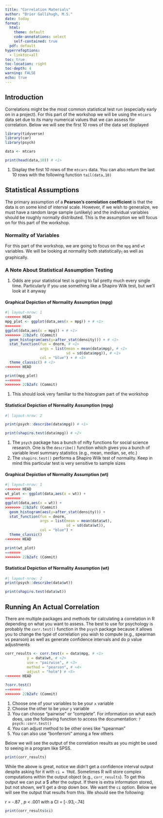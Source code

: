 ```yaml
---
title: "Correlation Materials"
author: "Brier Gallihugh, M.S."
date: today
format: 
  html:
    theme: default
    code-annotations: select
    self-contained: true
  pdf: default
hyperrefoptions:
  - linktoc=all
toc: true
toc-location: right
toc-depth: 4
warning: FALSE
echo: true
---
```


## Introduction

Correlations might be the most common statistical test run (especially early on in a project). For this part of the workshop we will be using the `mtcars` data set due to its many numerical values that we can assess for correlation. Below we will see the first 10 rows of the data set displayed

```r
library(tidyverse)
library(car)
library(psych)

data <- mtcars

print(head(data,10)) # <1>
```
1.  Display the first 10 rows of the `mtcars` data. You can also return the last 10 rows with the following function `tail(data,10)`

## Statistical Assumptions

The primary assumption of a **Pearson's correlation coefficient** is that the data is on some kind of interval scale. However, if we wish to generalize, we must have a random large sample (unlikely) and the individual variables should be roughly normally distributed. This is the assumption we will focus on for this part of the workshop.

### Normality of Variables

For this part of the workshop, we are going to focus on the `mpg` and `wt` variables. We will be looking at normality both statistically~1~ as well as graphically.

::: {.callout-important}
### A Note About Statistical Assumption Testing
1. Odds are your statistical test is going to fail pretty much every single time. Particularly if you use something like a Shapiro Wilk test, but we'll look at it anyway
:::

#### Graphical Depiction of Normality Assumption (mpg)
```r
#| layout-nrow: 1
<<<<<<< HEAD
mpg_plot <- ggplot(data,aes(x = mpg)) + # <1>
=======
ggplot(data,aes(x = mpg)) + # <1>
>>>>>>> 22b2afc (Commit)
  geom_histogram(aes(y=after_stat(density))) + # <1>
  stat_function(fun = dnorm, # <1>
                args = list(mean = mean(data$mpg), # <1>
                            sd = sd(data$mpg)), # <1>
                col = "blue") + # <1>
  theme_classic() # <1>
<<<<<<< HEAD

print(mpg_plot)
=======
>>>>>>> 22b2afc (Commit)
```
1. This should look very familiar to the histogram part of the workshop

#### Statistical Depiction of Normality Assumption (mpg)
```r
#| layout-nrow: 2

print(psych::describe(data$mpg)) # <1>

print(shapiro.test(data$mpg)) # <2>
```
1. The `psych` package has a bunch of nifty functions for social science research. One is the `describe()` function which gives you a bunch of variable level summary statistics (e.g., mean, median, se, etc.)
2. The `shapiro.test()` performs a Shapiro Wilk test of normality. Keep in mind this particular test is very sensitive to sample sizes

#### Graphical Depiction of Normality Assumption (wt)
```r
#| layout-nrow: 1
<<<<<<< HEAD
wt_plot <- ggplot(data,aes(x = wt)) +
=======
ggplot(data,aes(x = wt)) +
>>>>>>> 22b2afc (Commit)
  geom_histogram(aes(y=after_stat(density))) + 
  stat_function(fun = dnorm,
                args = list(mean = mean(data$wt),
                            sd = sd(data$wt)),
                col = "blue") + 
  theme_classic()
<<<<<<< HEAD

print(wt_plot)
=======
>>>>>>> 22b2afc (Commit)
```


#### Statistical Depiction of Normality Assumption (wt)
```r
#| layout-nrow: 2
print(psych::describe(data$wt))

print(shapiro.test(data$wt))
```

## Running An Actual Correlation

There are multiple packages and methods for calculating a correlation in R depending on what you want to assess. The best to use for psychology is probably the  `corr.test()` function in the `psych` package because it allows you to change the type of correlation you wish to compute (e.g., spearman vs pearson) as well as generate confidence intervals and do p value adjustments

```r
corr_results <- corr.test(x = data$mpg, # <1>
          y = data$wt, # <2>
          use = "pairwise", # <3>
          method = "pearson", # <4>
          adjust = "holm") # <5>
<<<<<<< HEAD

?corr.test()
=======
>>>>>>> 22b2afc (Commit)
```
1. Choose one of your variables to be your `x` variable
2. Choose the other to be your `y` variable
3. You can choose "pairwise" or "complete". For information on what each does, use the following function to access the documentation: `?psych::corr.test()`
4. You can adjust method to be other ones like "spearman"
5. You can also use "bonferroni" among a few others

Below we will see the output of the correlation results as you might be used to seeing in a program like SPSS. 
```r
print(corr_results)
```

While the above is great, notice we didn't get a confidence interval output despite asking for it with `ci = TRUE`. Sometimes R will store complex computations within the output object (e.g., `corr_results`). To get this output we can put a $ after the output. If there is extra information stored, but not shown, we'll get a drop down box. We want the `ci` option. Below we will see the output that results from this. We should see the following:

$r$ = -.87 , $p$ < .001 with a CI = [-.93,-.74]

```r
print(corr_results$ci)
```
